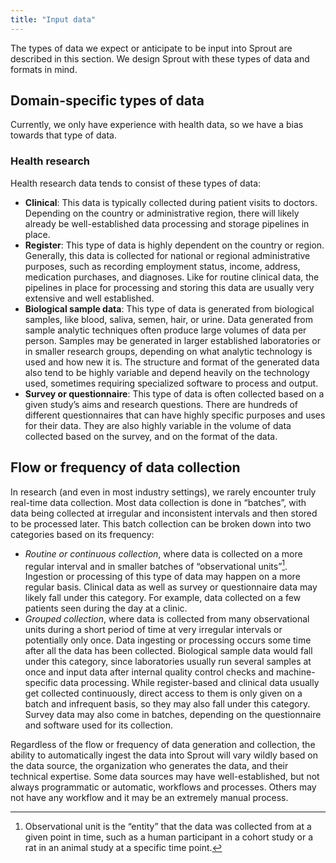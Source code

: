 ```yaml
---
title: "Input data"
---
```


::: {#input-data}
:::

The types of data we expect or anticipate to be input into Sprout are
described in this section. We design Sprout with these types of data and
formats in mind.

## Domain-specific types of data

Currently, we only have experience with health data, so we have a bias
towards that type of data.

### Health research

Health research data tends to consist of these types of data:

-   **Clinical**: This data is typically collected during patient visits
    to doctors. Depending on the country or administrative region, there
    will likely already be well-established data processing and storage
    pipelines in place.
-   **Register**: This type of data is highly dependent on the country
    or region. Generally, this data is collected for national or
    regional administrative purposes, such as recording employment
    status, income, address, medication purchases, and diagnoses. Like
    for routine clinical data, the pipelines in place for processing and
    storing this data are usually very extensive and well
    established.
-   **Biological sample data**: This type of data is generated from
    biological samples, like blood, saliva, semen, hair, or urine. Data
    generated from sample analytic techniques often produce large
    volumes of data per person. Samples may be generated in larger
    established laboratories or in smaller research groups, depending on
    what analytic technology is used and how new it is. The structure
    and format of the generated data also tend to be highly variable
    and depend heavily on the technology used, sometimes requiring
    specialized software to process and output.
-   **Survey or questionnaire**: This type of data is often collected based
    on a given study's aims and research questions. There are hundreds
    of different questionnaires that can have highly specific purposes
    and uses for their data. They are also highly variable in the volume
    of data collected based on the survey, and on the format of the
    data.

## Flow or frequency of data collection

In research (and even in most industry settings), we rarely encounter
truly real-time data collection. Most data collection is done in
"batches", with data being collected at irregular and inconsistent
intervals and then stored to be processed later. This batch
collection can be broken down into two categories based on its
frequency:

-   *Routine or continuous collection*, where data is collected on a
    more regular interval and in smaller batches of "observational
    units"[^1]. Ingestion or processing of this type of data may happen
    on a more regular basis. Clinical data as well as survey or
    questionnaire data may likely fall under this category. For example,
    data collected on a few patients seen during the day at a clinic.
-   *Grouped collection*, where data is collected from many observational
    units during a short period of time at very irregular intervals or
    potentially only once. Data ingesting or processing occurs some time
    after all the data has been collected. Biological sample data
    would fall under this category, since laboratories usually run
    several samples at once and input data after internal quality
    control checks and machine-specific data processing. While
    register-based and clinical data usually get collected
    continuously, direct access to them is only given on a batch and
    infrequent basis, so they may also fall under this category. Survey
    data may also come in batches, depending on the questionnaire and
    software used for its collection.

[^1]: Observational unit is the "entity" that the data was collected
    from at a given point in time, such as a human participant in a
    cohort study or a rat in an animal study at a specific time point.

Regardless of the flow or frequency of data generation and collection,
the ability to automatically ingest the data into Sprout will vary wildly
based on the data source, the organization who generates the data, and
their technical expertise. Some data sources may have well-established,
but not always programmatic or automatic, workflows and processes.
Others may not have any workflow and it may be an extremely manual
process.
